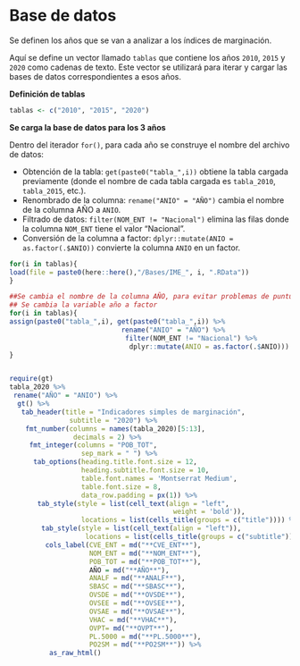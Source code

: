 # Base de datos {.unlisted .unnumbered}


Se definen los años que se van a analizar a los índices de marginación.   

Aquí se define un vector llamado `tablas` que contiene los años `2010`, `2015` y `2020` como cadenas de texto. Este vector se utilizará para iterar y cargar las bases de datos correspondientes a esos años. 

**Definición de tablas**   

```r
tablas <- c("2010", "2015", "2020")
```

**Se carga la base de datos para los 3 años**  

 Dentro del iterador `for()`, para cada año se construye el nombre del archivo de datos:    

- Obtención de la tabla: `get(paste0("tabla_",i))` obtiene la tabla cargada previamente (donde el nombre de cada tabla cargada es `tabla_2010`, `tabla_2015`, etc.).    
- Renombrado de la columna: `rename("ANIO" = "AÑO")` cambia el nombre de la columna AÑO a `ANIO`.   
- Filtrado de datos: `filter(NOM_ENT != "Nacional")` elimina las filas donde la columna `NOM_ENT` tiene el valor "Nacional".    
- Conversión de la columna a factor: `dplyr::mutate(ANIO = as.factor(.$ANIO))` convierte la columna `ANIO` en un factor.     

```r
for(i in tablas){
load(file = paste0(here::here(),"/Bases/IME_", i, ".RData"))
}

##Se cambia el nombre de la columna AÑO, para evitar problemas de puntuación
## Se cambia la variable año a factor
for(i in tablas){
assign(paste0("tabla_",i), get(paste0("tabla_",i)) %>% 
                            rename("ANIO" = "AÑO") %>%
                             filter(NOM_ENT != "Nacional") %>%
                              dplyr::mutate(ANIO = as.factor(.$ANIO)))
}
```


<div style="height:700px;overflow:auto;">
```r
require(gt)
tabla_2020 %>% 
 rename("AÑO" = "ANIO") %>%
  gt() %>%
   tab_header(title = "Indicadores simples de marginación",
               subtitle = "2020") %>%
    fmt_number(columns = names(tabla_2020)[5:13], 
                decimals = 2) %>%
     fmt_integer(columns = "POB_TOT", 
                  sep_mark = " ") %>%
      tab_options(heading.title.font.size = 12, 
                  heading.subtitle.font.size = 10,
                  table.font.names = 'Montserrat Medium',
                  table.font.size = 8,
                  data_row.padding = px(1)) %>%
       tab_style(style = list(cell_text(align = "left",
                                         weight = 'bold')),
                  locations = list(cells_title(groups = c("title")))) %>%
        tab_style(style = list(cell_text(align = "left")),
                   locations = list(cells_title(groups = c("subtitle")))) %>%
         cols_label(CVE_ENT = md("**CVE_ENT**"),
                    NOM_ENT = md("**NOM_ENT**"), 
                    POB_TOT = md("**POB_TOT**"), 
                    AÑO = md("**AÑO**"), 
                    ANALF = md("**ANALF**"),
                    SBASC = md("**SBASC**"),
                    OVSDE = md("**OVSDE**"),
                    OVSEE = md("**OVSEE**"),
                    OVSAE = md("**OVSAE**"),
                    VHAC = md("**VHAC**"),
                    OVPT= md("**OVPT**"),
                    PL.5000 = md("**PL.5000**"),
                    PO2SM = md("**PO2SM**")) %>%
          as_raw_html() 
```
</div>